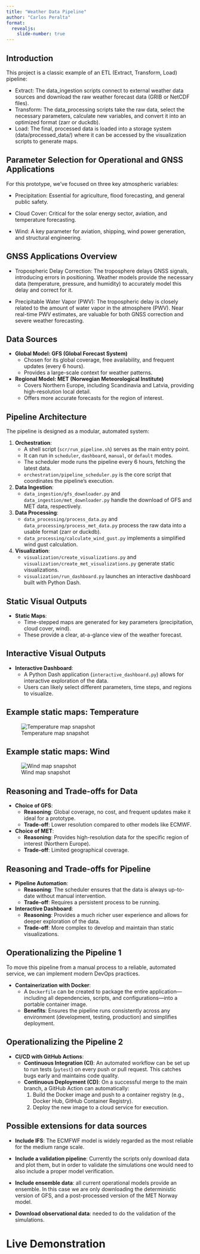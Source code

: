```yaml
---
title: "Weather Data Pipeline"
author: "Carlos Peralta"
format: 
  revealjs:
    slide-number: true
---
```


## Introduction

This project is a classic example of an ETL (Extract, Transform, Load) pipeline:

   * Extract: The data_ingestion scripts connect to external weather data sources and download the raw weather forecast data (GRIB or NetCDF files).
   * Transform: The data_processing scripts take the raw data, select the necessary parameters, calculate new variables, and convert it into an optimized format (zarr or duckdb).
   * Load: The final, processed data is loaded into a storage system (data/processed_data/) where it can be accessed by the visualization scripts to generate maps.

## Parameter Selection for Operational and GNSS Applications

  For this prototype, we've focused on three key atmospheric variables:

   * Precipitation: Essential for agriculture, flood forecasting, and general public safety.

   * Cloud Cover: Critical for the solar energy sector, aviation, and temperature forecasting.

   * Wind: A key parameter for aviation, shipping, wind power generation, and structural engineering.


##  GNSS Applications Overview

   * Tropospheric Delay Correction: The troposphere delays GNSS signals, introducing errors in positioning. Weather models
     provide the necessary data (temperature, pressure, and humidity) to accurately model this delay and correct for it. 

   * Precipitable Water Vapor (PWV): The tropospheric delay is closely related to the amount of water vapor in the atmosphere
     (PWV). Near real-time PWV estimates, are valuable for both GNSS correction and severe weather forecasting.


## Data Sources

- **Global Model: GFS (Global Forecast System)**
    - Chosen for its global coverage, free availability, and frequent updates (every 6 hours).
    - Provides a large-scale context for weather patterns.
- **Regional Model: MET (Norwegian Meteorological Institute)**
    - Covers Northern Europe, including Scandinavia and Latvia, providing high-resolution local detail.
    - Offers more accurate forecasts for the region of interest.

## Pipeline Architecture

The pipeline is designed as a modular, automated system:

1.  **Orchestration**:
    - A shell script (`scr/run_pipeline.sh`) serves as the main entry point.
    - It can run in `scheduler`, `dashboard`, `manual`, or `default` modes.
    - The scheduler mode runs the pipeline every 6 hours, fetching the latest data.
    - `orchestration/pipeline_scheduler.py` is the core script that coordinates the pipeline's execution.

2.  **Data Ingestion**:
    - `data_ingestion/gfs_downloader.py` and `data_ingestion/met_downloader.py` handle the download of GFS and MET data, respectively.

3.  **Data Processing**:
    - `data_processing/process_data.py` and `data_processing/process_met_data.py` process the raw data into a usable format (zarr or duckdb).
    - `data_processing/calculate_wind_gust.py` implements a simplified wind gust calculation.

4.  **Visualization**:
    - `visualization/create_visualizations.py` and `visualization/create_met_visualizations.py` generate static visualizations.
    - `visualization/run_dashboard.py` launches an interactive dashboard built with Python Dash.

## Static Visual Outputs

- **Static Maps**:
    - Time-stepped maps are generated for key parameters (precipitation, cloud cover, wind).
    - These provide a clear, at-a-glance view of the weather forecast.

## Interactive Visual Outputs

- **Interactive Dashboard**:
    - A Python Dash application (`interactive_dashboard.py`) allows for interactive exploration of the data.
    - Users can likely select different parameters, time steps, and regions to visualize.

## Example static maps: Temperature

![Temperature map snapshot](figs/temperature_20250906_0600.png)

## Example static maps: Wind 
![Wind map snapshot](figs/wind_speed_10m_20250903_0600.png)



## Reasoning and Trade-offs for Data

- **Choice of GFS**:
    - **Reasoning**: Global coverage, no cost, and frequent updates make it ideal for a prototype.
    - **Trade-off**: Lower resolution compared to other models like ECMWF.
- **Choice of MET**:
    - **Reasoning**: Provides high-resolution data for the specific region of interest (Northern Europe).
    - **Trade-off**: Limited geographical coverage.

## Reasoning and Trade-offs for Pipeline

- **Pipeline Automation**:
    - **Reasoning**: The scheduler ensures that the data is always up-to-date without manual intervention.
    - **Trade-off**: Requires a persistent process to be running.
- **Interactive Dashboard**:
    - **Reasoning**: Provides a much richer user experience and allows for deeper exploration of the data.
    - **Trade-off**: More complex to develop and maintain than static visualizations.

## Operationalizing the Pipeline 1

To move this pipeline from a manual process to a reliable, automated service, we can implement modern DevOps practices.

- **Containerization with Docker**:
    - A `Dockerfile` can be created to package the entire application—including all dependencies, scripts, and configurations—into a portable container image.
    - **Benefits**: Ensures the pipeline runs consistently across any environment (development, testing, production) and simplifies deployment.

## Operationalizing the Pipeline 2

- **CI/CD with GitHub Actions**:
    - **Continuous Integration (CI)**: An automated workflow can be set up to run tests (`pytest`) on every push or pull request. This catches bugs early and maintains code quality.
    - **Continuous Deployment (CD)**: On a successful merge to the main branch, a GitHub Action can automatically:
        1.  Build the Docker image and push to a container registry (e.g., Docker Hub, GitHub Container Registry).
        2.  Deploy the new image to a cloud service for execution.

## Possible extensions for data sources

- **Include IFS**: The ECMFWF model is widely regarded as the most reliable for the medium range scale.

- **Include a validation pipeline**: Currently the scripts only download data and plot them, but 
  in order to validate the simulations one would need to also include a proper model verification.

- **Include ensemble data**: all current operational models provide an ensemble. In this case we are only
   downloading the deterministic version of GFS, and a post-processed version of the MET Norway model.

- **Download observational data**: needed to do the validation of the simulations.

# Live Demonstration {.center}
